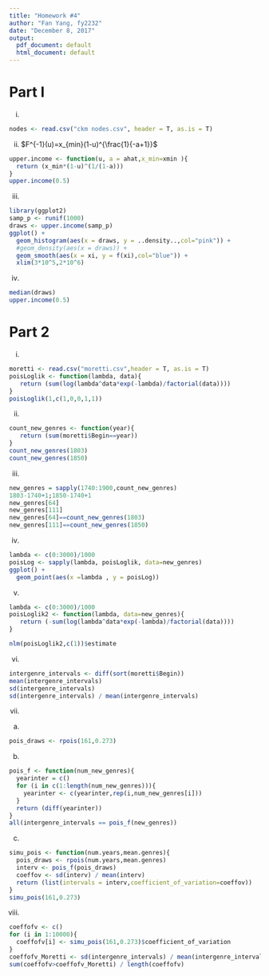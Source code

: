 ```yaml
---
title: "Homework #4"
author: "Fan Yang, fy2232"
date: "December 8, 2017"
output:
  pdf_document: default
  html_document: default
---
```


# Part I

i. 
```r
nodes <- read.csv("ckm nodes.csv", header = T, as.is = T)

```


ii. 
$F^{-1}(u)=x_{min}(1-u)^{\frac{1}{-a+1}}$
```r
upper.income <- function(u, a = ahat,x_min=xmin ){
  return (x_min*(1-u)^(1/(1-a)))
}
upper.income(0.5)

```

iii.
```r
library(ggplot2)
samp_p <- runif(1000)
draws <- upper.income(samp_p)
ggplot() +
  geom_histogram(aes(x = draws, y = ..density..,col="pink")) +
  #geom_density(aes(x = draws)) + 
  geom_smooth(aes(x = xi, y = f(xi),col="blue")) +
  xlim(3*10^5,2*10^6) 

```

iv.
```r
median(draws)
upper.income(0.5)

```

# Part 2
i.
```r
moretti <- read.csv("moretti.csv",header = T, as.is = T)
poisLoglik <- function(lambda, data){
   return (sum(log(lambda^data*exp(-lambda)/factorial(data))))
}
poisLoglik(1,c(1,0,0,1,1))
```
ii.
```r
count_new_genres <- function(year){
   return (sum(moretti$Begin==year))
}
count_new_genres(1803)
count_new_genres(1850)
```
iii.
```r
new_genres = sapply(1740:1900,count_new_genres)
1803-1740+1;1850-1740+1
new_genres[64]
new_genres[111]
new_genres[64]==count_new_genres(1803)
new_genres[111]==count_new_genres(1850)
```


iv.
```r
lambda <- c(0:3000)/1000
poisLog <- sapply(lambda, poisLoglik, data=new_genres)
ggplot() +
  geom_point(aes(x =lambda , y = poisLog))

```

v.
```r
lambda <- c(0:3000)/1000
poisLoglik2 <- function(lambda, data=new_genres){
   return (-sum(log(lambda^data*exp(-lambda)/factorial(data))))
}

nlm(poisLoglik2,c(1))$estimate
```

vi.
```r
intergenre_intervals <- diff(sort(moretti$Begin))
mean(intergenre_intervals)
sd(intergenre_intervals)
sd(intergenre_intervals) / mean(intergenre_intervals)
```
vii.
a)
```r
pois_draws <- rpois(161,0.273)
```
b)
```r
pois_f <- function(num_new_genres){
  yearinter = c()
  for (i in c(1:length(num_new_genres))){
    yearinter <- c(yearinter,rep(i,num_new_genres[i]))
  }
  return (diff(yearinter))
}
all(intergenre_intervals == pois_f(new_genres))
```
c)
```r
simu_pois <- function(num.years,mean.genres){
  pois_draws <- rpois(num.years,mean.genres)
  interv <- pois_f(pois_draws)
  coeffov <- sd(interv) / mean(interv)
  return (list(intervals = interv,coefficient_of_variation=coeffov))
}
simu_pois(161,0.273)
```
viii.
```r
coeffofv <- c()
for (i in 1:10000){
  coeffofv[i] <- simu_pois(161,0.273)$coefficient_of_variation
}
coeffofv_Moretti <- sd(intergenre_intervals) / mean(intergenre_intervals)
sum(coeffofv>coeffofv_Moretti) / length(coeffofv)
```
